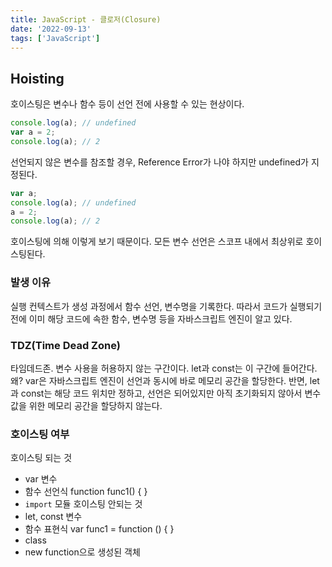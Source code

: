 ```yaml
---
title: JavaScript - 클로저(Closure)
date: '2022-09-13'
tags: ['JavaScript']
---
```


## Hoisting
호이스팅은 변수나 함수 등이 선언 전에 사용할 수 있는 현상이다.
```javascript
console.log(a);	// undefined
var a = 2;
console.log(a);	// 2
```
선언되지 않은 변수를 참조할 경우, Reference Error가 나야 하지만 undefined가 지정된다.

```javascript
var a;
console.log(a);	// undefined
a = 2;
console.log(a);	// 2
```
호이스팅에 의해 이렇게 보기 때문이다. 모든 변수 선언은 스코프 내에서 최상위로 호이스팅된다.

### 발생 이유
실행 컨텍스트가 생성 과정에서 함수 선언, 변수명을 기록한다. 따라서 코드가 실행되기 전에 이미 해당 코드에 속한 함수, 변수명 등을 자바스크립트 엔진이 알고 있다.

### TDZ(Time Dead Zone)
타임데드존. 변수 사용을 허용하지 않는 구간이다.
let과 const는 이 구간에 들어간다.
왜? var은 자바스크립트 엔진이 선언과 동시에 바로 메모리 공간을 할당한다. 반면, let과 const는 해당 코드 위치만 정하고, 선언은 되어있지만 아직 초기화되지 않아서 변수 값을 위한 메모리 공간을 할당하지 않는다.

### 호이스팅 여부
호이스팅 되는 것
- var 변수
- 함수 선언식 function func1() { }
- `import` 모듈
호이스팅 안되는 것
- let, const 변수
- 함수 표현식 var func1 = function () { }
- class
- new function으로 생성된 객체